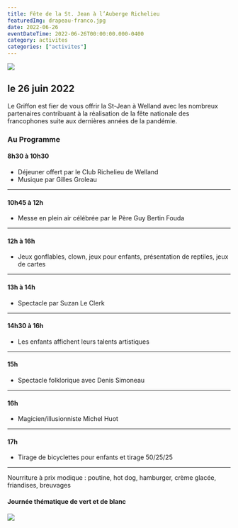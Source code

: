 ```yaml
---
title: Fête de la St. Jean à l’Auberge Richelieu
featuredImg: drapeau-franco.jpg
date: 2022-06-26
eventDateTime: 2022-06-26T00:00:00.000-0400
category: activites
categories: ["activites"]
---
```


![](./drapeau-franco.jpg)

## le 26 juin 2022

Le Griffon est fier de vous offrir la St-Jean à Welland avec les nombreux partenaires contribuant à la réalisation de la fête nationale des francophones suite aux dernières années de la pandémie.

### Au Programme
#### 8h30 à 10h30
- Déjeuner offert par le Club Richelieu de Welland
- Musique par Gilles Groleau
<hr/>

#### 10h45 à 12h
- Messe en plein air célébrée par le Père Guy Bertin Fouda
<hr/>

#### 12h à 16h
- Jeux gonflables, clown, jeux pour enfants, présentation de reptiles, jeux de cartes
<hr/>

#### 13h à 14h
- Spectacle par Suzan Le Clerk
<hr/>

#### 14h30 à 16h
- Les enfants affichent leurs talents artistiques
<hr/>

#### 15h
- Spectacle folklorique avec Denis Simoneau
<hr/>

#### 16h
- Magicien/illusionniste  Michel Huot
<hr/>

#### 17h
- Tirage de bicyclettes pour enfants et tirage 50/25/25
<hr/>

Nourriture à prix modique : poutine, hot dog, hamburger, crème glacée, friandises, breuvages

#### Journée thématique de vert et de blanc

<div class="row mt-5">
<div class="col-12 col-md-6">

![](./drapeau-franco-2.jpg)
</div>
<div class="col-12 col-md-6">

<Patrimoine />
</div>
</div>
